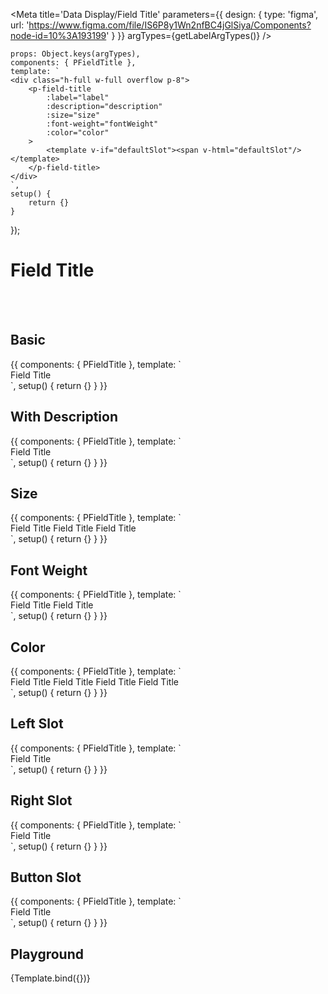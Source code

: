 



<Meta title='Data Display/Field Title' parameters={{
    design: {
        type: 'figma',
        url: 'https://www.figma.com/file/IS6P8y1Wn2nfBC4jGlSiya/Components?node-id=10%3A193199'
    }
}} argTypes={getLabelArgTypes()}
/>

    props: Object.keys(argTypes),
    components: { PFieldTitle },
    template: `
    <div class="h-full w-full overflow p-8">
        <p-field-title
            :label="label"
            :description="description"
            :size="size"
            :font-weight="fontWeight"
            :color="color"
        >
            <template v-if="defaultSlot"><span v-html="defaultSlot"/></template>
        </p-field-title>
    </div>
    `,
    setup() {
        return {}
    }
});


# Field Title
<br/>
<br/>

## Basic

<Canvas>
    <Story name="Basic">
        {{
            components: { PFieldTitle },
            template: `
    <div class="h-full w-full overflow p-8">
        <p-field-title>Field Title</p-field-title>
    </div>
    `,
            setup() {
                return {}
            }
        }}
    </Story>
</Canvas>

## With Description
<Canvas>
    <Story name="With Description">
        {{
            components: { PFieldTitle },
            template: `
    <div class="h-full w-full overflow p-8">
        <p-field-title description="This is description for field title.🤓">Field Title</p-field-title>
    </div>
    `,
            setup() {
                return {}
            }
        }}
    </Story>
</Canvas>

## Size
<Canvas>
    <Story name="Size">
        {{
            components: { PFieldTitle },
            template: `
    <div class="h-full w-full overflow p-8">
        <p-field-title size="sm">Field Title</p-field-title>
        <p-field-title>Field Title</p-field-title>
        <p-field-title size="lg">Field Title</p-field-title>
    </div>
    `,
            setup() {
                return {}
            }
        }}
    </Story>
</Canvas>

## Font Weight
<Canvas>
    <Story name="Font Weight">
        {{
            components: { PFieldTitle },
            template: `
    <div class="h-full w-full overflow p-8">
        <p-field-title font-weight="regular">Field Title</p-field-title>
        <p-field-title>Field Title</p-field-title>
    </div>
    `,
            setup() {
                return {}
            }
        }}
    </Story>
</Canvas>

## Color
<Canvas>
    <Story name="Color">
        {{
            components: { PFieldTitle },
            template: `
    <div class="h-full w-full overflow p-8">
        <p-field-title>Field Title</p-field-title>
        <p-field-title color="gray">Field Title</p-field-title>
        <p-field-title font-weight="regular">Field Title</p-field-title>
        <p-field-title font-weight="regular" color="gray">Field Title</p-field-title>
    </div>
    `,
            setup() {
                return {}
            }
        }}
    </Story>
</Canvas>

## Left Slot
<Canvas>
    <Story name="Left Slot">
        {{
            components: { PFieldTitle },
            template: `
    <div class="h-full w-full overflow p-8">
        <p-field-title description="This is description for field title.🤓">
            Field Title
            <template #left>
                <span class="flex items-center justify-center w-4 h-4 bg-gray-500 text-sm" >L</span>
            </template>
        </p-field-title>
    </div>
    `,
            setup() {
                return {}
            }
        }}
    </Story>
</Canvas>

## Right Slot
<Canvas>
    <Story name="Right Slot">
        {{
            components: { PFieldTitle },
            template: `
    <div class="h-full w-full overflow p-8">
        <p-field-title description="This is description for field title.🤓">
            Field Title
            <template #right>
                <span class="flex items-center justify-center w-4 h-4 bg-gray-500 text-sm" >R</span>
            </template>
        </p-field-title>
    </div>
    `,
            setup() {
                return {}
            }
        }}
    </Story>
</Canvas>

## Button Slot
<Canvas>
    <Story name="Button Slot">
        {{
            components: { PFieldTitle },
            template: `
    <div class="h-full overflow p-8">
        <p-field-title class="w-40">
            Field Title
            <template #button>
                <button class="flex items-center justify-center w-20 bg-gray-500 text-sm" >
                    button
                </button>
            </template>
        </p-field-title>
    </div>
    `,
            setup() {
                return {}
            }
        }}
    </Story>
</Canvas>

## Playground
<Canvas>
    <Story name="Playground">
        {Template.bind({})}
    </Story>
</Canvas>

<ArgsTable story="Playground"/>
